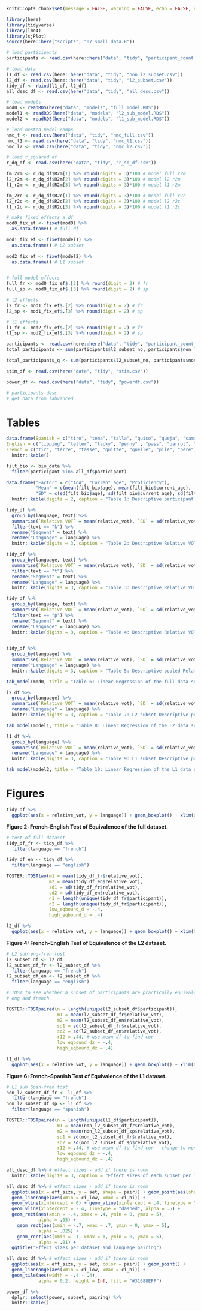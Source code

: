 ```r
knitr::opts_chunk$set(message = FALSE, warning = FALSE, echo = FALSE, res = 600)
```

```r
library(here)
library(tidyverse)
library(lme4)
library(sjPlot)
source(here::here("scripts", "07_small_data.R"))

# load participants 
participants <- read.csv(here::here("data", "tidy", "participant_count.csv"))

# load data 
l1_df <- read.csv(here::here("data", "tidy", "non_l2_subset.csv"))
l2_df <- read.csv(here::here("data", "tidy", "l2_subset.csv"))
tidy_df <- rbind(l1_df, l2_df)
all_desc_df <- read.csv(here("data", "tidy", "all_desc.csv"))

# load models
mod0 <- readRDS(here("data", "models", "full_model.RDS"))
model1 <- readRDS(here("data", "models", "l2_sub_model.RDS"))
model2 <- readRDS(here("data", "models", "l1_sub_model.RDS"))

# load nested model comps 
nmc_f <- read.csv(here("data", "tidy", "nmc_full.csv"))
nmc_l1 <- read.csv(here("data", "tidy", "nmc_l1.csv"))
nmc_l2 <- read.csv(here("data", "tidy", "nmc_l2.csv"))

# load r_squared df 
r_dq_df <- read.csv(here("data", "tidy", "r_sq_df.csv"))

fm_2rm <- r_dq_df$R2m[1] %>% round(digits = 3)*100 # model full r2m
l2_r2m <- r_dq_df$R2m[2] %>% round(digits = 3)*100 # model l2 r2m
l1_r2m <- r_dq_df$R2m[3] %>% round(digits = 3)*100 # model l1 r2m

fm_2rc <- r_dq_df$R2c[1] %>% round(digits = 3)*100 # model full r2c
l2_r2c <- r_dq_df$R2c[2] %>% round(digits = 3)*100 # model l2 r2c
l1_r2c <- r_dq_df$R2c[3] %>% round(digits = 3)*100 # model l1 r2c

# make fixed effects a df 
mod0_fix_ef <- fixef(mod0) %>% 
  as.data.frame() # full df 

mod1_fix_ef <- fixef(model1) %>% 
  as.data.frame() # L2 subset 
 
mod2_fix_ef <- fixef(model2) %>% 
  as.data.frame() # L1 subset 


# full model effects 
full_fr <- mod0_fix_ef$.[2] %>% round(digit = 2) # fr
full_sp <- mod0_fix_ef$.[3] %>% round(digit = 2) # sp

# l2 effects 
l2_fr <- mod1_fix_ef$.[2] %>% round(digit = 2) # fr
l2_sp <- mod1_fix_ef$.[3] %>% round(digit = 2) # sp

# l1 effects 
l1_fr <- mod2_fix_ef$.[2] %>% round(digit = 2) # fr
l1_sp <- mod2_fix_ef$.[3] %>% round(digit = 2) # sp

participants <- read.csv(here::here("data", "tidy", "participant_count.csv"))
total_participants <- sum(participants$l2_subset_no, participants$non_l2_no, participants$dqed_no)

total_participants_q <- sum(participants$l2_subset_no, participants$non_l2_no)

stim_df <- read.csv(here("data", "tidy", "stim.csv"))

power_df <- read.csv(here("data", "tidy", "powerdf.csv"))


```

```r
# participants desc 
# get data from labvanced 
```
 

# Tables 

```r
data.frame(Spanish = c("tiro", "tema", "talla", "quiso", "queja", "cama", "piso", "pena", "pato"),
English = c("tipping", "teller", "tacky", "penny" , "pass", "parrot", "kitten", "kennel", "cabbage"),
French = c("tir", "terre", "tasse", "quitte", "quelle", "pile", "pere", "patte", "")) %>% 
  knitr::kable()

```

```r
filt_bio <- bio_data %>% 
  filter(participant %in% all_df$participant)

data.frame("Factor" = c("AoA", "Current age", "Proficiency"),
           "Mean" = c(mean(filt_bio$age), mean(filt_bio$current_age), mean(filt_bio$self_prof)),
           "SD" = c(sd(filt_bio$age), sd(filt_bio$current_age), sd(filt_bio$self_prof))) %>% 
  knitr::kable(digits = 2, caption = "Table 1: Descriptive participant data")

```

```r
tidy_df %>% 
  group_by(language, text) %>% 
  summarise(`Relative VOT` = mean(relative_vot), `SD` = sd(relative_vot)) %>% 
  filter(text == "k") %>% 
  rename("Segment" = text) %>% 
  rename("Language" = language) %>% 
  knitr::kable(digits = 3, caption = "Table 2: Descriptive Relative VOT for /k/ per language")
```

```r
tidy_df %>% 
  group_by(language, text) %>% 
  summarise(`Relative VOT` = mean(relative_vot), `SD` = sd(relative_vot)) %>% 
  filter(text == "t") %>% 
  rename("Segment" = text) %>% 
  rename("Language" = language) %>% 
  knitr::kable(digits = 3, caption = "Table 3: Descriptive Relative VOT for /t/ per language")
```

```r
tidy_df %>% 
  group_by(language, text) %>% 
  summarise(`Relative VOT` = mean(relative_vot), `SD` = sd(relative_vot)) %>% 
  filter(text == "p") %>% 
  rename("Segment" = text) %>% 
  rename("Language" = language) %>% 
  knitr::kable(digits = 3, caption = "Table 4: Descriptive Relative VOT for /p/ per language")
  
```

```r
tidy_df %>% 
  group_by(language) %>% 
  summarise(`Relative VOT` = mean(relative_vot), `SD` = sd(relative_vot)) %>%
  rename("Language" = language) %>% 
  knitr::kable(digits = 3, caption = "Table 5: Descriptive pooled Relative VOT per language")

```

```r
tab_model(mod0, title = "Table 6: Linear Regression of the full data set")
```

```r
l2_df %>% 
  group_by(language) %>% 
  summarise(`Relative VOT` = mean(relative_vot), `SD` = sd(relative_vot)) %>% 
  rename("Language" = language) %>%
  knitr::kable(digits = 3, caption = "Table 7: L2 subset Descriptive pooled Relative VOT per language")
```

```r
tab_model(model1, title = "Table 8: Linear Regression of the L2 data subset")
```

```r
l1_df %>% 
  group_by(language) %>% 
  summarise(`Relative VOT` = mean(relative_vot), `SD` = sd(relative_vot)) %>% 
  rename("Language" = language) %>% 
  knitr::kable(digits = 3, caption = "Table 9: L1 subset Descriptive pooled Relative VOT per language")
```

```r
tab_model(model2, title = "Table 10: Linear Regression of the L1 data subset")
```


# Figures 

```r
tidy_df %>% 
  ggplot(aes(x = relative_vot, y = language)) + geom_boxplot() + xlim(0,.3) 
```

**Figure 2: French-English Test of Equivalence of the full dataset.**
```r
# tost of full dataset
tidy_df_fr <- tidy_df %>% 
  filter(language == "french")

tidy_df_en <- tidy_df %>% 
  filter(language == "english")

TOSTER::TOSTtwo(m1 = mean(tidy_df_fr$relative_vot),
                m2 = mean(tidy_df_en$relative_vot),
                sd1 = sd(tidy_df_fr$relative_vot),
                sd2 = sd(tidy_df_en$relative_vot),
                n1 = length(unique(tidy_df_fr$participant)),
                n2 = length(unique(tidy_df_fr$participant)),
                low_eqbound_d = -.4,
                high_eqbound_d = .4)
```


```r
l2_df %>% 
  ggplot(aes(x = relative_vot, y = language)) + geom_boxplot() + xlim(0,.3) 
```

**Figure 4: French-English Test of Equivalence of the L2 dataset.**
```r
# L2 sub eng-fren tost 
l2_subset_df <- l2_df
l2_subset_df_fr <- l2_subset_df %>% 
  filter(language == "french")
l2_subset_df_en <- l2_subset_df %>% 
  filter(language == "english")

# TOST to see whether a subset of participants are practically equivalent with
# eng and french 

TOSTER::TOSTpaired(n = length(unique(l2_subset_df$participant)), 
                   m1 = mean(l2_subset_df_fr$relative_vot), 
                   m2 = mean(l2_subset_df_en$relative_vot), 
                   sd1 = sd(l2_subset_df_fr$relative_vot), 
                   sd2 = sd(l2_subset_df_en$relative_vot),
                   r12 = .44, # use mean df to find cor 
                   low_eqbound_dz = -.4, 
                   high_eqbound_dz = .4)


```

```r
l1_df %>% 
  ggplot(aes(x = relative_vot, y = language)) + geom_boxplot() + xlim(0,.3) 
```

**Figure 6: French-Spanish Test of Equivalence of the L1 dataset.**
```r
# L1 sub Span-fren tost 
non_l2_subset_df_fr <- l1_df %>% 
  filter(language == "french")
non_l2_subset_df_sp <- l1_df %>% 
  filter(language == "spanish")

TOSTER::TOSTpaired(n = length(unique(l1_df$participant)), 
                   m1 = mean(non_l2_subset_df_fr$relative_vot), 
                   m2 = mean(non_l2_subset_df_sp$relative_vot), 
                   sd1 = sd(non_l2_subset_df_fr$relative_vot), 
                   sd2 = sd(non_l2_subset_df_sp$relative_vot),
                   r12 = .44, # use mean df to find cor - change to nonpaired
                   low_eqbound_dz = -.4, 
                   high_eqbound_dz = .4)
```


```r
all_desc_df %>% # effect sizes - add if there is room
  knitr::kable(digits = 3, caption = "Effect sizes of each subset per language pairing")
```


```r
all_desc_df %>% # effect sizes - add if there is room
  ggplot(aes(x = eff_size, y = set, shape = pair)) + geom_point(aes(shape = pair, pch = 21, size = 4, fill = "white", colour = "black")) +
  geom_linerange(aes(xmin = ci_low, xmax = ci_hi)) +
  geom_vline(xintercept = 0) + geom_vline(xintercept = .4, linetype = "dashed", alpha = .5) +
  geom_vline(xintercept = -.4, linetype = "dashed", alpha = .5) +
  geom_rect(aes(xmin = -.4, xmax = .4, ymin = 0, ymax = 5),
            alpha = .05) +
    geom_rect(aes(xmin = -.7, xmax = .7, ymin = 0, ymax = 5),
            alpha = .025) +
    geom_rect(aes(xmin = -1, xmax = 1, ymin = 0, ymax = 5), 
            alpha = .01) +
  ggtitle("Effect sizes per dataset and language pairing") 

```

```r
all_desc_df %>% # effect sizes - add if there is room
  ggplot(aes(x = eff_size, y = set, color = pair)) + geom_point() +
  geom_linerange(aes(xmin = ci_low, xmax = ci_hi)) + 
  geom_tile(aes(width = -.4 - .4),
            alpha = 0.2, height = Inf, fill = "#31688EFF")
```

```r
power_df %>% 
  dplyr::select(power, subset, pairing) %>% 
  knitr::kable()

```